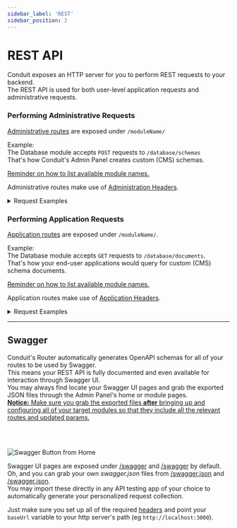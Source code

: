 ```yaml
---
sidebar_label: 'REST'
sidebar_position: 2
---
```


# REST API

Conduit exposes an HTTP server for you to perform REST requests to your backend.<br />
The REST API is used for both user-level application requests and administrative requests.

### Performing Administrative Requests

[Administrative routes](./router.mdx#request-types-admin) are exposed under `/moduleName/`

Example:<br /> <!-- TODO: This is an Admin example -->
The Database module accepts `POST` requests to `/database/schemas`<br />
That's how Conduit's Admin Panel creates custom (CMS) schemas.

<!-- TODO: What about non-configurable module names? -->
[Reminder on how to list available module names.](../config#listing-available-modules)

Administrative routes make use of [Administration Headers](./headers#headers-admin).

<details>
<summary>Request Examples</summary>

Lets go through a couple examples, shall we?<br />
We'll be using curl for this in order to make sure everyone can follow along, but you can send your requests any way you like.

We'll start by sending an administrative login request.<br />
Make sure you pass in the [`masterkey` header](headers#headers-admin-masterkey) along with your administrator credentials and send your data as raw JSON.<br />

``` bash title="Admin Login"
curl --location --request POST 'http://localhost:3030/login' \
     --header 'masterkey: M4ST3RK3Y' \
     --header 'Content-Type: application/json' \
     --data-raw '{
        "username": "admin",
        "password": "admin"
     }'
```
```json title="Response"
{
  "token": "eyJhbGciOiJIUzI1NiIsInR5cCI6IkpXVCJ9.eyJpZCI6IjYyMmYxZGQ5NThkZDIwMDAxNzgwNWVmYyIsImlhdCI6MTY0NzM0MjMwMiwiZXhwIjoxNjQ3NDE0MzAyfQ.trHYfxt9Wf6ohgi5PWez-dZEDaQSBBR6wu2PINveQmI"
}
```

Great, that got us, uh, a quite long string of non-sense characters?<br />
Is that thing broken or what? Oh yeah, that's right, a token thing, I've watched people talk about these on YouTube.<br />
Does that mean I've got my very own NFT now?

Nah, but on the bright side, it should let you access your very own set of administrative routes!<br />
Let's put that token to use and send an authenticated admin request to the Database module.<br />
We pass it along as the `Authorization` header, prefixed by `JWT `.<br />
That one should return all of the schemas owned by Database or Authentication.

``` bash title="Retrieving Database Schemas"
curl --location --request GET 'http://localhost:3030/database/schemas/?enabled=true&owner=database,authentication' \
     --header 'Authorization: JWT eyJhbGciOiJIUzI1NiIsInR5cCI6IkpXVCJ9.eyJpZCI6IjYyMmYxZGQ5NThkZDIwMDAxNzgwNWVmYyIsImlhdCI6MTY0NzM0MjMwMiwiZXhwIjoxNjQ3NDE0MzAyfQ.trHYfxt9Wf6ohgi5PWez-dZEDaQSBBR6wu2PINveQmI' \
     --header 'masterkey: M4ST3RK3Y'
```
```json title="Response"
{
  "schemas": [
    {
      "_id": "622f1dda58dd200017805f0e",
      "name": "AccessToken",
      "fields": {
        "_id": "ObjectId",
        "userId": {
          "type": "Relation",
          "model": "User",
          "required": true
        },
        "clientId": {
          "type": "String",
          "required": true
        },
        "token": {
          "type": "String",
          "required": true
        },
        "expiresOn": {
          "type": "Date",
          "required": true
        },
        "createdAt": "Date",
        "updatedAt": "Date"
      },
      "modelOptions": {
        "timestamps": true,
        "conduit": {
          "permissions": {
            "extendable": true,
            "canCreate": false,
            "canModify": "ExtensionOnly",
            "canDelete": false
          }
        }
      },
      "ownerModule": "authentication",
      "createdAt": "2022-03-14T10:50:02.239Z",
      "updatedAt": "2022-03-15T09:21:50.559Z",
      "extensions": [],
      "__v": 0
    },
    {
      ... more schemas ...
    }
  ],
  "count": 5
}
```
</details>

### Performing Application Requests

[Application routes](./router.mdx#request-types-app) are exposed under `/moduleName/`.

Example:<br />
The Database module accepts `GET` requests to `/database/documents`.<br />
That's how your end-user applications would query for custom (CMS) schema documents.

<!-- TODO: What about non-configurable module names? -->
[Reminder on how to list available module names.](../config#listing-available-modules)

Application routes make use of [Application Headers](./headers#headers-app).

<details>
  <summary>Request Examples</summary>
  For most of your typical non-admin requests performed by your apps, you would perform an application request.<br />
  These ones require a set of <a href="./headers/#headers-app-security">application headers</a> to be passed along.<br /><br />

  A <a href="./headers/#headers-app">security client id and secret pair</a> to be precise.<br />
  User authenticated routes additionally require an <a href="./headers/#headers-app-auth">Authorization header</a> containing a user authentication bearer token.<br />

  In fact, for anyone making use of [Local Authentication](../modules/authentication/strategies#local) (enabled by default), 
  retrieving that very same user access token is also accomplished through an application request.

<!-- Ideally we'd be importing shared examples so as to facilitate keeping them consistent and up to date. -->

  ``` bash title="Request"
  curl --location --request POST 'http://localhost:3000/authentication/local' \
        --header 'masterkey: M4ST3RK3Y' \
        --header 'clientid: 1c0d06679f837c3958fba2724b51dc' \
        --header 'clientsecret: 9ffd3a9041bff6aabff5fa81df8175c2406baaca6c417a165f5b66a9ad1c1e4408bc4aad895126ddc0ee007332aacf842f63ebc68eddc304a902a3f8867e9902' \
        --header 'Content-Type: application/json' \
        --data-raw '{
          "email": "example@mail.com",
          "password": "I_h4t3_p4ss_r3qu1r3m3nts"
        } '
  ```
  ``` json title="Response"
  {
    "userId": "6242f1bb10a09901827738fe",
    "accessToken": "eyJhbGciOiJIUzI1NiIsInR5cCI6IkpXVCJ9.eyJpZCI6IjYyNDJmMWJiMTBhMDk5MDE4Mjc3MzhmZSIsImlhdCI6MTY0ODU1NDUyNywiZXhwIjoxNzM0OTU0NTI3fQ.Fjqa7ORBBF2giwG7OgiWr2HMgHDL7R6ddFq2E730Djc",
    "refreshToken": "BsKhe3ARhL/FfDfK1REphKkkqQaxRCj/LvvRHOg5wCXCBaUSOwafRHyFYIttaORY/NmHS7NAuT6+knBQegVOwQ=="
  }
  ```
</details>

-------------------------------------------------

## Swagger

Conduit's Router automatically generates OpenAPI schemas for all of your routes to be used by Swagger.<br />
This means your REST API is fully documented and even available for interaction through Swagger UI.<br />
You may always find locate your Swagger UI pages and grab the exported JSON files through the Admin Panel's home or module pages.<br />
<ins><strong>Notice:</strong> Make sure you grab the exported files <strong>after</strong> bringing up and configuring all of your target modules 
so that they include all the relevant routes and updated params.</ins>

<br /><br />
<div style={{textAlign: 'center'}}>

![Swagger Button from Home](/img/overview/home_topright_buttons.png)

</div>

<!-- TODO: Move Admin stuff out... -->
Swagger UI pages are exposed under [/swagger](http://localhost:3000/swagger) and [/swagger](http://localhost:3030/swagger) by default.<br />
Oh, and you can grab your own *swagger.json* files from [/swagger.json](http://localhost:3000/swagger.json) and [/swagger.json](http://localhost:3030/swagger.json).<br />
You may import these directly in any API testing app of your choice to automatically generate your personalized request collection.

Just make sure you set up all of the required [headers](./headers) and point your `baseUrl` variable to your http server's path (eg `http://localhost:3000`).<br />
